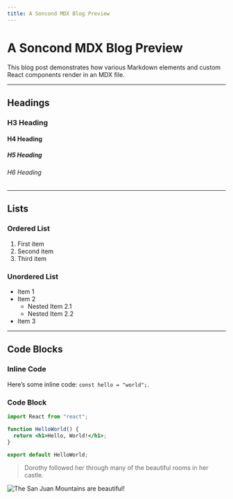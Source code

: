 ```yaml
---
title: A Soncond MDX Blog Preview
---
```




# A Soncond MDX Blog Preview

This blog post demonstrates how various Markdown elements and custom React components render in an MDX file.

---

## Headings

### H3 Heading
#### H4 Heading
##### H5 Heading
###### H6 Heading

---

## Lists

### Ordered List
1. First item
2. Second item
3. Third item

### Unordered List
- Item 1
- Item 2
  - Nested Item 2.1
  - Nested Item 2.2
- Item 3

---

## Code Blocks

### Inline Code
Here’s some inline code: `const hello = "world";`.

### Code Block

```jsx
import React from "react";

function HelloWorld() {
  return <h1>Hello, World!</h1>;
}

export default HelloWorld;
```

> Dorothy followed her through many of the beautiful rooms in her castle.

![The San Juan Mountains are beautiful!](https://mdg.imgix.net/assets/images/san-juan-mountains.jpg?auto=format&fit=clip&q=40&w=1080 "San Juan Mountains")